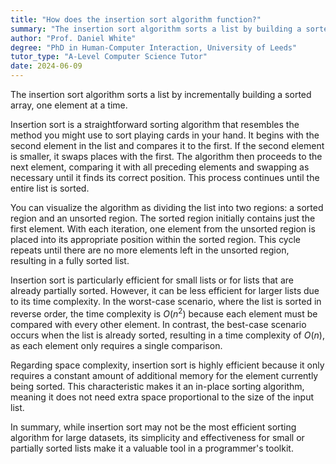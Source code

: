 ```yaml
---
title: "How does the insertion sort algorithm function?"
summary: "The insertion sort algorithm sorts a list by building a sorted array one item at a time."
author: "Prof. Daniel White"
degree: "PhD in Human-Computer Interaction, University of Leeds"
tutor_type: "A-Level Computer Science Tutor"
date: 2024-06-09
---
```


The insertion sort algorithm sorts a list by incrementally building a sorted array, one element at a time.

Insertion sort is a straightforward sorting algorithm that resembles the method you might use to sort playing cards in your hand. It begins with the second element in the list and compares it to the first. If the second element is smaller, it swaps places with the first. The algorithm then proceeds to the next element, comparing it with all preceding elements and swapping as necessary until it finds its correct position. This process continues until the entire list is sorted.

You can visualize the algorithm as dividing the list into two regions: a sorted region and an unsorted region. The sorted region initially contains just the first element. With each iteration, one element from the unsorted region is placed into its appropriate position within the sorted region. This cycle repeats until there are no more elements left in the unsorted region, resulting in a fully sorted list.

Insertion sort is particularly efficient for small lists or for lists that are already partially sorted. However, it can be less efficient for larger lists due to its time complexity. In the worst-case scenario, where the list is sorted in reverse order, the time complexity is $O(n^2)$ because each element must be compared with every other element. In contrast, the best-case scenario occurs when the list is already sorted, resulting in a time complexity of $O(n)$, as each element only requires a single comparison.

Regarding space complexity, insertion sort is highly efficient because it only requires a constant amount of additional memory for the element currently being sorted. This characteristic makes it an in-place sorting algorithm, meaning it does not need extra space proportional to the size of the input list.

In summary, while insertion sort may not be the most efficient sorting algorithm for large datasets, its simplicity and effectiveness for small or partially sorted lists make it a valuable tool in a programmer's toolkit.
    